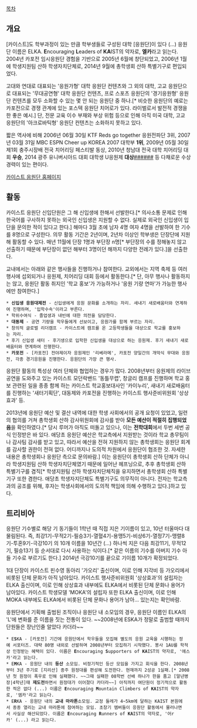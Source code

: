 [[목차]]
== 개요 ==
[카이스트]도 학부과정이 있는 만큼 학부생들로 구성된 대학 [응원단]이 있다 (...) 응원단 이름은 ELKA. '''E'''ncouraging '''L'''eaders of '''KA'''IST의 약자로, '''엘카'''라고 읽는다. 2004년 카포전 임시응원단 경험을 기반으로 2005년 6월에 창단되었고, 2006년 1월에 학생지원팀 산하 학생자치단체로, 2014년 9월에 총학생회 산하 특별기구로 편입되었다.

고대와 연대로 대표되는 '응원가형' 대학 응원단 컨텐츠와 그 외의 대학, 고교 응원단으로 대표되는 '무대공연형' 대학 응원단 컨텐츠, 프로 스포츠 응원단의 '경기응원형' 응원단 컨텐츠를 모두 소화할 수 있는 몇 안 되는 응원단 중 하나.[* 비슷한 응원단의 예로는 카포전으로 경쟁 관계에 있는 포스텍 응원단 치어로가 있다. 라이벌로서 발전적 경쟁을 한 좋은 예시.] 단, 전문 교육 이수 부재와 부상 위험 등으로 인해 아직 미국 대학, 고교 응원단의 '아크로바틱형' 응원단 컨텐츠는 소화하지 못하고 있다.

짧은 역사에 비해 2006년 06월 30일 KTF Reds go together 응원전파단 3위, 2007년 03월 31일 MBC ESPN Cheer up KOREA 2007 대학부 '''1위''', 2009년 05월 30일 제1회 충주시장배 전국 치어리딩 페스티발 동상, 2010년 청남대 전국 대학 치어리딩 대회 '''우승''', 2014 광주 유니버시아드 대회 대학생 U응원제 '''대상'''[[http://news1.kr/articles/?1899116|#]][[http://www.asiae.co.kr/news/view.htm?idxno=2014101212254499055|#]][[http://news.unn.net/news/articleView.html?idxno=139857|#]][[http://www.newsis.com/ar_detail/view.html?ar_id=NISX20141012_0013225352&cID=10809&pID=10800|#]][[http://www.jndn.com/read.php3?no=184801&read_temp=20141013&section=11|#]][[http://www.baronews.net/news_view.jsp?g_cd=0&ncd=25995|#]] 등 다채로운 수상 경력이 있는 편이다.

[[http://elka.kaist.ac.kr|카이스트 응원단 홈페이지]]
== 활동 ==
카이스트 응원단 신입단원은 그 해 신입생에 한해서 선발한다.[* 의사소통 문제로 인해 한국어를 구사하지 못하는 외국인 신입생은 지원할 수 없다. 실제로 외국인 신입생이 입단을 문의한 적이 있다고 한다.] 해마다 3월 초에 남자 4명 여자 4명을 선발하여 한 기수를 8명으로 구성한다. 의무 활동 기간은 2년이며, 2년차 이상인 학부생은 단장단에 지원해 활동할 수 있다. 매년 11월에 단장 1명과 부단장 n명[* 부단장의 수를 정해놓지 않고 선출하기 때문에 부단장이 없던 해부터 3명이던 해까지 다양한 전례가 있다.]을 선출한다.

교내에서는 아래와 같은 행사들을 진행하거나 참여한다. 교외에서는 지역 축제 등 여러 행사에 섭외되거나 응원제, 치어리딩 대회 등에서 활동한다.[* 단, 아무 행사나 활동하지는 않고, 응원단 활동 취지인 '학교 홍보'가 가능하거나 '응원 기량 연마'가 가능한 행사에만 참여한다.]
 * '''신입생 응원대제전''' - 신입생에게 응원 문화를 소개하는 자리. 새내기 새로배움터와 연계하여 진행하며, '입학수속'이라고 부른다.
 * 학위수여식 - 졸업생과 내빈에 대한 의전을 담당한다.
 * '''대동제''' - 공연 기량을 학우들에게 선보이고, 응원가를 함께 부르는 자리.
 * 창의적 글로벌 리더캠프 - 카이스트에 캠프를 온 고등학생들을 대상으로 학교를 홍보하는 자리.
 * 후기 신입생 새터 - 후기생으로 입학한 신입생을 대상으로 하는 응원제. 후기 새내기 새로배움터와 연계하여 진행한다.
 * '''카포전''' - [카포전] 전야제이자 응원제인 '리베라메', 카포전 양일간의 개막식 무대와 응원전, 각종 경기응원을 진행한다. 응원단의 가장 큰 행사.

응원단 활동의 특성상 여러 단체와 협업하는 경우가 많다. 2008년부터 응원제의 라이브 공연을 도와주고 있는 카이스트 모던락밴드 '동틀무렵', 창글리 캠프를 진행하며 학교 홍보 관련된 일을 종종 함께 하는 카이스트 학교홍보대사인 '카이누리', 새내기 새로배움터를 진행하는 '새터기획단', 대동제와 카포전을 진행하는 카이스트 행사준비위원회 '상상효과' 등.

2013년에 응원단 예산 및 결산 내역에 대한 학생 사회에서의 공개 요청이 있었고, 일련의 협의를 거쳐 총학생회 산하 감사위원회에 감사를 받아 '''모든 예산이 적절히 집행되었음'''을 확인하였다.[* 당시 루머가 아직도 떠돌고 있으나, 이는 '''전학대회'''에서 두번 세번 공식 인정받은 바 있다. 애당초 응원단 예산은 학교측에서 지원받는 것이라 학교 총무팀이나 감사팀 감사를 받고 있고, 따라서 예산을 전혀 지원하지 않는 총학생회는 응원단 회계를 감사할 권한이 전혀 없다. 어디까지나 도의적 차원에서 응원단이 협조한 것. 자세한 내용은 총학생회나 응원단 측으로 문의바람.] 이는 응원단이 총학생회 산하 단체가 아니라 학생지원팀 산하 학생자치단체였기 때문에 일어난 헤프닝으로, 추후 총학생회 산하 특별기구를 겸직[* 학생지원팀 산하 학생자치단체직을 유지하면서 총학생회 산하 특별기구 또한 겸한다. 애당초 학생자지단체도 특별기구도 의무직이 아니다. 전자는 학교측과의 공조를 위해, 후자는 학생사회에서의 도의적 책임에 의해 수행하고 있다.]하고 있다.
== 트리비아 ==
응원단 기수별로 해당 기 동기들이 1학년 때 직접 지은 기이름이 있고, 10년 터울마다 대물림된다. 즉, 최강1기-무적2기-필승3기-열혈4기-용맹5기-비상6기-열정7기-맹렬8기-투혼9기-극강10기 의 10개 이름을 10년간 (...) 하나씩 지은 다음 최강11기, 무적12기, 필승13기 등 순서대로 다시 사용하는 식이다.[* 같은 이름의 기수를 아버지 기수 아들 기수로 부르기도 한다.] 2014년 극강10기를 끝으로 기이름 10개가 확정되었다.

1대 단장이 카이스트 핀수영 동아리 '가오리' 출신이며, 이로 인해 지각비 등 가오리에서 비롯된 단체 문화가 아직 남아있다. 카이스트 행사준비위원회 '상상효과'의 설립자는 ELKA 출신이며, 이로 인해 상상효과 내부에도 ELKA에서 비롯된 단체 문화나 용어가 남아있다. 카이스트 학생모델 'MOKA'의 설립자 또한 ELKA 출신이며, 이로 인해 MOKA 내부에도 ELKA에서 비롯된 단체 문화나 용어가 남아... 있는지는 확인바람.

응원단에서 기획해 출범된 조직이나 응원단 내 소모임의 경우, 응원단 이름인 ELKA의 'L'에 변화를 준 이름을 짓는 전통이 있다. ~~2008년에 ESKA가 정말로 출범할 때까지 단원들은 장난인줄 알았다 카더라~~
 * E'''S'''KA - [카포전] 기간에 응원단에서 학우들을 모집해 별도의 응원 교육을 시행하는 정예 서포터즈. 대략 80명 내외로 선발하며 2008년부터 모집하기 시작했다. 봉사 1AU를 학적상 인정받는 혜택이 있다. 이름은 '''E'''ncouraging '''S'''upporters of '''KA'''IST의 약자로, '에스카'라고 읽는다.
 * E'''M'''KA - 응원단 내의 '''등산''' 소모임. 비정기적인 등산 모임을 가지고 회식을 한다. 2008년부터 3년 주기로 [지리산] 종주 원정대를 편성해 도전한다. 현재까지 2성공 1실패.[* 2008년 첫 원정이 폭우로 인해 실패했다. ~~그때 실패한 08학번 선배 하나가 한을 품고 [말년병장|4학년]때 '''재도전'''하면서 원정대가 이어졌다 카더라~~] 아직까지 여단원이 정기적으로 활동한 적은 없다 (...) 이름은 '''E'''ncouraging '''M'''ountain Climbers of '''KA'''IST의 약자로, '엠카'라고 읽는다.
 * E'''R'''KA - 응원단 내의 '''교내 마라톤'''소모임. 교정 둘레가 4~5km에 달하는 KAIST 본원에서 종종 열리는 교내 마라톤에 참여하는 모임. 초창기 멤버들이 응원단 활동에서 물러나면서 사실상 해산되었다. 이름은 '''E'''ncouraging '''R'''unners of '''KA'''IST의 약자로, '어r카' (...) 라고 읽는다.
